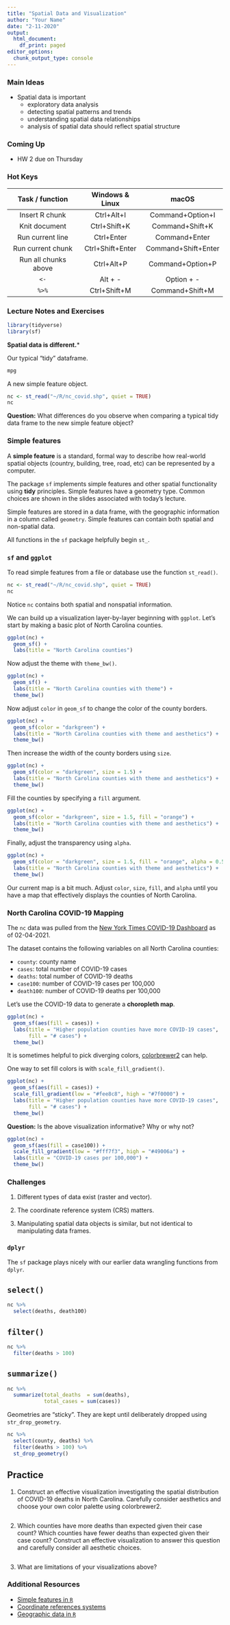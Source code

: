 ```yaml
---
title: "Spatial Data and Visualization"
author: "Your Name"
date: "2-11-2020"
output:
  html_document:
    df_print: paged
editor_options:
  chunk_output_type: console
---
```


### Main Ideas

- Spatial data is important
  - exploratory data analysis
  - detecting spatial patterns and trends
  - understanding spatial data relationships
  - analysis of spatial data should reflect spatial structure

### Coming Up

- HW 2 due on Thursday

### Hot Keys

| **Task / function**  | **Windows & Linux** |      **macOS**      |
|:--------------------:|:-------------------:|:-------------------:|
| Insert R chunk       |      Ctrl+Alt+I     |   Command+Option+I  |
| Knit document        |     Ctrl+Shift+K    |   Command+Shift+K   |
| Run current line     |      Ctrl+Enter     | Command+Enter       |
| Run current chunk    |   Ctrl+Shift+Enter  | Command+Shift+Enter |
| Run all chunks above |      Ctrl+Alt+P     |   Command+Option+P  |
| `<-`                 |        Alt + -      |       Option + -    |
| `%>%`                |     Ctrl+Shift+M    |   Command+Shift+M   |

### Lecture Notes and Exercises

```r
library(tidyverse)
library(sf)
```

**Spatial data is different.***

Our typical "tidy" dataframe.

```r
mpg
```

A new simple feature object.

```r
nc <- st_read("~/R/nc_covid.shp", quiet = TRUE)
nc
```

**Question:** What differences do you observe when comparing a typical tidy
data frame to the new simple feature object?

### Simple features

A **simple feature** is a standard, formal way to describe how real-world 
spatial objects (country, building, tree, road, etc) can be represented by a 
computer. 

The package `sf` implements simple features and other spatial functionality 
using **tidy** principles. Simple features have a geometry type. Common choices
are shown in the slides associated with today's lecture. 

Simple features are stored in a data frame, with the geographic information 
in a column called `geometry`. Simple features can contain both spatial and
non-spatial data.

All functions in the `sf` package helpfully begin `st_`.

### `sf` and `ggplot`

To read simple features from a file or database use the function `st_read()`.

```r
nc <- st_read("~/R/nc_covid.shp", quiet = TRUE)
nc
```

Notice `nc` contains both spatial and nonspatial information.

We can build up a visualization layer-by-layer beginning with `ggplot`. Let's 
start by making a basic plot of North Carolina counties.

```r
ggplot(nc) +
  geom_sf() +
  labs(title = "North Carolina counties")
```

Now adjust the theme with `theme_bw()`.

```r
ggplot(nc) +
  geom_sf() +
  labs(title = "North Carolina counties with theme") + 
  theme_bw()
```

Now adjust `color` in `geom_sf` to change the color of the county borders.

```r
ggplot(nc) +
  geom_sf(color = "darkgreen") +
  labs(title = "North Carolina counties with theme and aesthetics") + 
  theme_bw() 
```

Then increase the width of the county borders using `size`.

```r
ggplot(nc) +
  geom_sf(color = "darkgreen", size = 1.5) +
  labs(title = "North Carolina counties with theme and aesthetics") +
  theme_bw()
```

Fill the counties by specifying a `fill` argument.

```r
ggplot(nc) +
  geom_sf(color = "darkgreen", size = 1.5, fill = "orange") +
  labs(title = "North Carolina counties with theme and aesthetics") +
  theme_bw()
```

Finally, adjust the transparency using `alpha`.

```r
ggplot(nc) +
  geom_sf(color = "darkgreen", size = 1.5, fill = "orange", alpha = 0.50) +
  labs(title = "North Carolina counties with theme and aesthetics") +
  theme_bw()
```

Our current map is a bit much. Adjust `color`, `size`, `fill`, and `alpha` until
you have a map that effectively displays the counties of North Carolina.

### North Carolina COVID-19 Mapping

The `nc` data was pulled from the [New York Times COVID-19 Dashboard](https://www.nytimes.com/interactive/2020/us/north-carolina-coronavirus-cases.html) 
as of 02-04-2021.

The dataset contains the following variables on all North Carolina counties:

- `county`: county name
- `cases`: total number of COVID-19 cases
- `deaths`: total number of COVID-19 deaths
- `case100`: number of COVID-19 cases per 100,000
- `death100`: number of COVID-19 deaths per 100,000

Let's use the COVID-19 data to generate a **choropleth map**.

```r
ggplot(nc) +
  geom_sf(aes(fill = cases)) + 
  labs(title = "Higher population counties have more COVID-19 cases",
       fill = "# cases") + 
  theme_bw() 
```

It is sometimes helpful to pick diverging colors,
[colorbrewer2](http://colorbrewer2.org/#type=sequential&scheme=BuGn&n=3)
can help.

One way to set fill colors is with `scale_fill_gradient()`.

```r
ggplot(nc) +
  geom_sf(aes(fill = cases)) +
  scale_fill_gradient(low = "#fee8c8", high = "#7f0000") +
  labs(title = "Higher population counties have more COVID-19 cases",
       fill = "# cases") + 
  theme_bw() 
```

**Question:** Is the above visualization informative? Why or why not?

```r
ggplot(nc) +
  geom_sf(aes(fill = case100)) +
  scale_fill_gradient(low = "#fff7f3", high = "#49006a") +
  labs(title = "COVID-19 cases per 100,000") +
  theme_bw()
```

### Challenges

1. Different types of data exist (raster and vector).

2. The coordinate reference system (CRS) matters.

3. Manipulating spatial data objects is similar, but not identical to
manipulating data frames. 

### `dplyr`

The `sf` package plays nicely with our earlier data wrangling functions from 
`dplyr`.

## `select()`

```r
nc %>% 
  select(deaths, death100)
```

## `filter()`

```r
nc %>% 
  filter(deaths > 100)
```

## `summarize()`

```r
nc %>% 
  summarize(total_deaths  = sum(deaths),
            total_cases = sum(cases))
```

Geometries are "sticky". They are kept until deliberately dropped using 
`str_drop_geometry`.

```r
nc %>% 
  select(county, deaths) %>% 
  filter(deaths > 100) %>% 
  st_drop_geometry()
```

## Practice

(1) Construct an effective visualization investigating the spatial distribution
of COVID-19 deaths in North Carolina. Carefully consider aesthetics and choose 
your own color palette using colorbrewer2.

```r
```

(2) Which counties have more deaths than expected given their case count? 
Which counties have fewer deaths than expected given their case count? Construct
an effective visualization to answer this question and carefully consider all
aesthetic choices.

```r

```

(3) What are limitations of your visualizations above?

### Additional Resources

- [Simple features in `R`](https://r-spatial.github.io/sf/)
- [Coordinate references systems](https://www.nceas.ucsb.edu/sites/default/files/2020-04/OverviewCoordinateReferenceSystems.pdf)
- [Geographic data in `R`](https://geocompr.robinlovelace.net/spatial-class.html)